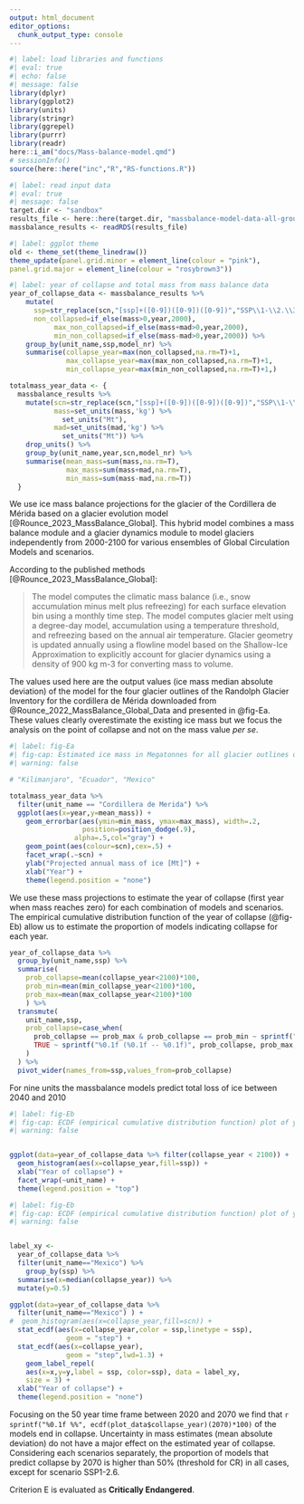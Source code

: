 ```yaml
---
output: html_document
editor_options: 
  chunk_output_type: console
---
```



```r
#| label: load libraries and functions
#| eval: true
#| echo: false
#| message: false
library(dplyr)
library(ggplot2)
library(units)
library(stringr)
library(ggrepel)
library(purrr)
library(readr)
here::i_am("docs/Mass-balance-model.qmd")
# sessionInfo()
source(here::here("inc","R","RS-functions.R"))
```

```r
#| label: read input data 
#| eval: true
#| message: false
target.dir <- "sandbox"
results_file <- here::here(target.dir, "massbalance-model-data-all-groups.rds")
massbalance_results <- readRDS(results_file)
```


```r
#| label: ggplot theme
old <- theme_set(theme_linedraw())
theme_update(panel.grid.minor = element_line(colour = "pink"),
panel.grid.major = element_line(colour = "rosybrown3"))
```

```r
#| label: year of collapse and total mass from mass balance data
year_of_collapse_data <- massbalance_results %>% 
    mutate(
      ssp=str_replace(scn,"[ssp]+([0-9])([0-9])([0-9])","SSP\\1-\\2.\\3"),
      non_collapsed=if_else(mass>0,year,2000),
           max_non_collapsed=if_else(mass+mad>0,year,2000),
           min_non_collapsed=if_else(mass-mad>0,year,2000)) %>% 
    group_by(unit_name,ssp,model_nr) %>% 
    summarise(collapse_year=max(non_collapsed,na.rm=T)+1,
              max_collapse_year=max(max_non_collapsed,na.rm=T)+1,
              min_collapse_year=max(min_non_collapsed,na.rm=T)+1,)

totalmass_year_data <- {
  massbalance_results %>% 
    mutate(scn=str_replace(scn,"[ssp]+([0-9])([0-9])([0-9])","SSP\\1-\\2.\\3"),
           mass=set_units(mass,'kg') %>% 
             set_units("Mt"),
           mad=set_units(mad,'kg') %>% 
             set_units("Mt")) %>% 
    drop_units() %>% 
    group_by(unit_name,year,scn,model_nr) %>% 
    summarise(mean_mass=sum(mass,na.rm=T),
              max_mass=sum(mass+mad,na.rm=T),
              min_mass=sum(mass-mad,na.rm=T))
  }
```


We use ice mass balance projections for the glacier of the Cordillera de Mérida based on a glacier evolution model [@Rounce_2023_MassBalance_Global]. This hybrid model combines a mass balance module and a glacier dynamics module to model glaciers independently from 2000-2100 for various ensembles of Global Circulation Models and scenarios. 

According to the published methods [@Rounce_2023_MassBalance_Global]:

> The model computes the climatic mass balance (i.e., snow accumulation minus melt plus refreezing) for each surface elevation bin using a monthly time step. The model computes glacier melt using a degree-day model, accumulation using a temperature threshold, and refreezing based on the annual air temperature. Glacier geometry is updated annually using a flowline model based on the Shallow-Ice Approximation to explicitly account for glacier dynamics using a density of 900 kg m-3 for converting mass to volume. 

The values used here are the output values (ice mass \pm median absolute deviation) of the model for the four glacier outlines of the Randolph Glacier Inventory for the cordillera de Mérida downloaded from @Rounce_2022_MassBalance_Global_Data and presented in @fig-Ea. These values clearly overestimate the existing ice mass but we focus the analysis on the point of collapse and not on the mass value _per se_.



```r
#| label: fig-Ea
#| fig-cap: Estimated ice mass in Megatonnes for all glacier outlines of the Cordillera de Mérida for each shared socioeconomic pathways. 
#| warning: false

# "Kilimanjaro", "Ecuador", "Mexico"

totalmass_year_data %>% 
  filter(unit_name == "Cordillera de Merida") %>%
  ggplot(aes(x=year,y=mean_mass)) +
    geom_errorbar(aes(ymin=min_mass, ymax=max_mass), width=.2,
                  position=position_dodge(.9),
                alpha=.5,col="gray") +
    geom_point(aes(colour=scn),cex=.5) +
    facet_wrap(.~scn) +
    ylab("Projected annual mass of ice [Mt]") +
    xlab("Year") + 
    theme(legend.position = "none")

```

We use these mass projections to estimate the year of collapse (first year when mass reaches zero) for each combination of models and scenarios. The empirical cumulative distribution function of the year of collapse (@fig-Eb) allow us to estimate the proportion of models indicating collapse for each year. 


```r
year_of_collapse_data %>% 
  group_by(unit_name,ssp) %>% 
  summarise(
    prob_collapse=mean(collapse_year<2100)*100,
    prob_min=mean(min_collapse_year<2100)*100,
    prob_max=mean(max_collapse_year<2100)*100
    ) %>%
  transmute(
    unit_name,ssp,
    prob_collapse=case_when(
      prob_collapse == prob_max & prob_collapse == prob_min ~ sprintf("%0.1f", prob_collapse),
      TRUE ~ sprintf("%0.1f (%0.1f -- %0.1f)", prob_collapse, prob_max, prob_min)
    )
  ) %>%
  pivot_wider(names_from=ssp,values_from=prob_collapse)
```

For nine units the massbalance models predict total loss of ice between 2040 and 2010

```r
#| label: fig-Eb
#| fig-cap: ECDF (empirical cumulative distribution function) plot of year of collapse for all models (black line) and for each shared socioeconomic pathways (SSP, labeled lines).
#| warning: false


ggplot(data=year_of_collapse_data %>% filter(collapse_year < 2100)) +
  geom_histogram(aes(x=collapse_year,fill=ssp)) +
  xlab("Year of collapse") + 
  facet_wrap(~unit_name) +
  theme(legend.position = "top")

```


```r
#| label: fig-Eb
#| fig-cap: ECDF (empirical cumulative distribution function) plot of year of collapse for all models (black line) and for each shared socioeconomic pathways (SSP, labeled lines).
#| warning: false


label_xy <- 
  year_of_collapse_data %>% 
  filter(unit_name=="Mexico") %>%
    group_by(ssp) %>% 
  summarise(x=median(collapse_year)) %>%
  mutate(y=0.5)

ggplot(data=year_of_collapse_data %>% 
  filter(unit_name=="Mexico") ) +
#  geom_histogram(aes(x=collapse_year,fill=scn)) +
  stat_ecdf(aes(x=collapse_year,color = ssp,linetype = ssp), 
              geom = "step") +
  stat_ecdf(aes(x=collapse_year), 
              geom = "step",lwd=1.3) +
    geom_label_repel(
    aes(x=x,y=y,label = ssp, color=ssp), data = label_xy,
    size = 3) +
  xlab("Year of collapse") + 
  theme(legend.position = "none")

```
Focusing on the 50 year time frame between 2020 and 2070 we find that `r sprintf("%0.1f %%", ecdf(plot_data$collapse_year)(2070)*100)` of the models end in collapse. Uncertainty in mass estimates (mean absolute deviation) do not have a major effect on the estimated year of collapse. Considering each scenarios separately, the proportion of models that predict collapse by 2070 is higher than 50% (threshold for CR) in all cases, except for scenario SSP1-2.6.

Criterion E is evaluated as **Critically Endangered**.


